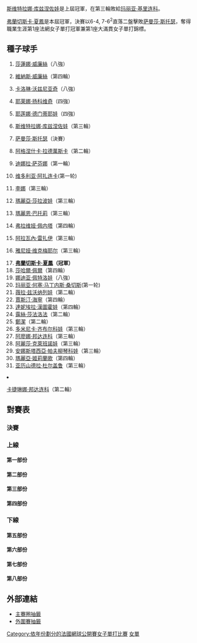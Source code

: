{{noteTA|G1=Tennis
|1=zh-hans:轮;zh-hant:圈
|2=zh-hans:半区;zh-hant:半部;
|3=zh-hans:半决赛;zh-hk:準決賽;zh-tw:四強;
|4=zh-hans:半準决赛;zh-hk:半準決賽;zh-tw:八強;
}}

{{GrandSlamEvents|2010|法國網球公開賽|
| defchamp = {{flagicon|RUS}} [[斯维特拉娜·库兹涅佐娃|斯维特拉娜·库兹涅佐娃]]
| champ = {{flagicon|ITA}} [[弗蘭切斯卡·夏鳳|弗蘭切斯卡·夏鳳]]
| runner = {{flagicon|AUS}} [[萨曼莎·斯托瑟|萨曼莎·斯托瑟]]
| score = 6-4, 7-6<sup>2</sup>
}}

{{main|2010年法國網球公開賽}}
[[斯维特拉娜·库兹涅佐娃|斯维特拉娜·库兹涅佐娃]]是上屆冠軍，在第三輪敗給[[玛丽亚·基里连科|玛丽亚·基里连科]]。

[[弗蘭切斯卡·夏鳳|弗蘭切斯卡·夏鳳]]是本屆冠軍，決賽以6-4, 7-6<sup>2</sup>直落二盤擊敗[[萨曼莎·斯托瑟|萨曼莎·斯托瑟]]，奪得職業生涯第1座法網女子單打冠軍兼第1座大滿貫女子單打錦標。

==種子球手==
{{col-begin}}
{{col-2}}
#{{flagicon|USA}} [[莎蓮娜·威廉絲|莎蓮娜·威廉絲]]（八強）
#{{flagicon|USA}} [[維納斯·威廉絲|維納斯·威廉絲]]（第四輪）
#{{flagicon|DEN}} [[卡洛琳·沃兹尼亚奇|卡洛琳·沃兹尼亚奇]]（八強）
#{{flagicon|SRB}} [[耶莱娜·扬科维奇|耶莱娜·扬科维奇]]（四強）
#{{flagicon|RUS}} [[耶莲娜·德门蒂耶娃|耶莲娜·德门蒂耶娃]]（四強）
#{{flagicon|RUS}} [[斯维特拉娜·库兹涅佐娃|斯维特拉娜·库兹涅佐娃]]（第三輪）
#{{flagicon|AUS}} [[萨曼莎·斯托瑟|萨曼莎·斯托瑟]]（決賽）
#{{flagicon|POL}} [[阿格涅什卡·拉德萬斯卡|阿格涅什卡·拉德萬斯卡]]（第二輪）
#{{flagicon|RUS}} [[迪娜拉·萨芬娜|迪娜拉·萨芬娜]]（第一輪）
#{{flagicon|BLR}} [[维多利亚·阿扎连卡|维多利亚·阿扎连卡]](第一轮)
#{{flagicon|CHN}} [[李娜_(網球)|李娜]]（第三輪）
#{{flagicon|RUS}} [[瑪麗亞·莎拉波娃|瑪麗亞·莎拉波娃]]（第三輪）
#{{flagicon|FRA}} [[瑪麗恩·巴托莉|瑪麗恩·巴托莉]]（第三輪）
#{{flagicon|ITA}} [[弗拉维娅·佩内塔|弗拉维娅·佩内塔]]（第四輪）
#{{flagicon|FRA}} [[阿拉瓦內·雷扎伊|阿拉瓦內·雷扎伊]]（第三輪）
#{{flagicon|BEL}} [[雅尼娅·维克梅耶尔|雅尼娅·维克梅耶尔]]（第三輪）
{{col-2}}
<ol start="17">
<li> {{flagicon|ITA}} '''[[弗蘭切斯卡·夏鳳|弗蘭切斯卡·夏鳳]]（冠軍）'''
<li> {{flagicon|ISR}} [[莎哈爾·佩爾|莎哈爾·佩爾]]（第四輪）
<li> {{flagicon|RUS}} [[娜迪亚·佩特洛娃|娜迪亚·佩特洛娃]]（八強）
<li> {{flagicon|ESP}} [[玛丽亚·何塞·马丁内斯·桑切斯|玛丽亚·何塞·马丁内斯·桑切斯]](第一轮)
<li> {{flagicon|RUS}} [[薇拉·兹沃纳列娃|薇拉·兹沃纳列娃]]（第二輪）
<li> {{flagicon|BEL}} [[賈斯汀·海寧|賈斯汀·海寧]]（第四輪）
<li> {{flagicon|SVK}} [[達妮埃拉·漢圖霍娃|達妮埃拉·漢圖霍娃]]（第四輪）
<li> {{flagicon|CZE}} [[露絲·莎法洛法|露絲·莎法洛法]]（第二輪）
<li> {{flagicon|CHN}} [[鄭潔|鄭潔]]（第二輪）
<li> {{flagicon|SVK}} [[多米尼卡·齐布尔科娃|多米尼卡·齐布尔科娃]]（第三輪）
<li> {{flagicon|UKR}} [[阿廖娜·邦达连科|阿廖娜·邦达连科]]（第三輪）
<li> {{flagicon|RUS}} [[阿麗莎·克萊班諾娃|阿麗莎·克萊班諾娃]]（第三輪）
<li> {{flagicon|RUS}} [[安娜斯塔西亞·帕夫柳琴科娃|安娜斯塔西亞·帕夫柳琴科娃]]（第三輪）
<li> {{flagicon|RUS}} [[玛丽亚·基里连科|瑪麗亞·姬莉蘭歌]]（第四輪）
<li> {{flagicon|ROM}} [[亚历山德拉·杜尔盖鲁|亚历山德拉·杜尔盖鲁]]（第三輪）
<li> {{flagicon|UKR}} [[卡捷琳娜·邦达连科|卡捷琳娜·邦达连科]]（第二輪）
{{col-end}}

==對賽表==
{{Draw key}}
===決賽===
{{8TeamBracket-Tennis3
| RD1=八強
| RD2=四強
| RD3=決賽

|team-width=175

| RD1-seed1=1
| RD1-team1={{flagicon|USA}} [[莎蓮娜·威廉絲|S威廉絲]]
| RD1-score1-1=2
| RD1-score1-2='''7
| RD1-score1-3=6
| RD1-seed2=7
| RD1-team2='''{{flagicon|AUS}} [[萨曼莎·斯托瑟|斯托瑟]]
| RD1-score2-1='''6
| RD1-score2-2=6<sup>2</sup>
| RD1-score2-3='''8

| RD1-seed3=4
| RD1-team3='''{{flagicon|SRB}} [[耶莱娜·扬科维奇|扬科维奇]]
| RD1-score3-1='''7
| RD1-score3-2='''6
| RD1-score3-3= 
| RD1-seed4= 
| RD1-team4={{flagicon|KAZ}} [[Yaroslava_Shvedova|Y Shvedova]]
| RD1-score4-1=5
| RD1-score4-2=4
| RD1-score4-3= 

| RD1-seed5=17
| RD1-team5='''{{flagicon|ITA}} [[弗蘭切斯卡·夏鳳|夏鳳]]
| RD1-score5-1='''6
| RD1-score5-2='''6
| RD1-score5-3= 
| RD1-seed6=3
| RD1-team6={{flagicon|DEN}} [[卡洛琳·沃兹尼亚奇|沃兹尼亚奇]]
| RD1-score6-1=2
| RD1-score6-2=3
| RD1-score6-3= 

| RD1-seed7=5
| RD1-team7='''{{flagicon|RUS}} [[耶莲娜·德门蒂耶娃|德门蒂耶娃]] 
| RD1-score7-1=2
| RD1-score7-2='''6
| RD1-score7-3='''6
| RD1-seed8=19
| RD1-team8={{flagicon|RUS}} [[娜迪亚·佩特洛娃|佩特洛娃]]
| RD1-score8-1='''6
| RD1-score8-2=2
| RD1-score8-3=0

| RD2-seed1=7
| RD2-team1='''{{flagicon|AUS}} [[萨曼莎·斯托瑟|斯托瑟]]
| RD2-score1-1='''6
| RD2-score1-2='''6
| RD2-score1-3= 
| RD2-seed2=4
| RD2-team2={{flagicon|SRB}} [[耶莱娜·扬科维奇|扬科维奇]]
| RD2-score2-1=1
| RD2-score2-2=2
| RD2-score2-3= 

| RD2-seed3=17
| RD2-team3='''{{flagicon|ITA}} [[弗蘭切斯卡·夏鳳|夏鳳]]
| RD2-score3-1='''7<sup>7</sup>
| RD2-score3-2= 
| RD2-score3-3= 
| RD2-seed4=5
| RD2-team4={{flagicon|RUS}} [[耶莲娜·德门蒂耶娃|德门蒂耶娃]] 
| RD2-score4-1=6<sup>3</sup>
| RD2-score4-2=r
| RD2-score4-3= 

| RD3-seed1=7
| RD3-team1={{flagicon|AUS}} [[萨曼莎·斯托瑟|斯托瑟]]
| RD3-score1-1=4
| RD3-score1-2=6<sup>2</sup>
| RD3-score1-3= 
| RD3-seed2=17
| RD3-team2='''{{flagicon|ITA}} [[弗蘭切斯卡·夏鳳|夏鳳]]'''
| RD3-score2-1='''6
| RD3-score2-2='''7
| RD3-score2-3= 
}}

===上線===
====第一部份====
{{16TeamBracket-Compact-Tennis3
| RD1=第一輪
| RD2=第二輪
| RD3=第三輪
| RD4=第四輪
| RD1-seed01=1
| RD1-team01='''{{flagicon|USA}} [[莎蓮娜·威廉絲|S威廉絲]]
| RD1-score01-1='''7
| RD1-score01-2='''6
| RD1-score01-3= 
| RD1-seed02= 
| RD1-team02={{flagicon|SUI}} [[Stefanie_Vögele|S Vögele]]
| RD1-score02-1=6<sup>2</sup>
| RD1-score02-2=2
| RD1-score02-3= 
| RD1-seed03= 
| RD1-team03={{flagicon|HUN}} [[兹尼克·瑪琳達|兹尼克]]
| RD1-score03-1=2
| RD1-score03-2=3
| RD1-score03-3= 
| RD1-seed04= 
| RD1-team04='''{{flagicon|GER}} [[Julia_Görges|J Görges]]
| RD1-score04-1='''6
| RD1-score04-2='''6
| RD1-score04-3= 
| RD1-seed05= 
| RD1-team05={{flagicon|GBR}} [[凱蒂·奧拜恩|奧拜恩]]
| RD1-score05-1=0
| RD1-score05-2='''6
| RD1-score05-3=2
| RD1-seed06= 
| RD1-team06='''{{flagicon|USA}} [[Jill_Craybas|J Craybas]]
| RD1-score06-1='''6
| RD1-score06-2=4
| RD1-score06-3='''6
| RD1-seed07= 
| RD1-team07={{flagicon|FRA}} [[阿丽泽·科奈|科奈]]
| RD1-score07-1=4
| RD1-score07-2=2
| RD1-score07-3= 
| RD1-seed08=29
| RD1-team08={{flagicon|RUS}} [[安娜斯塔西亞·帕夫柳琴科娃|帕夫柳琴科娃]]
| RD1-score08-1='''6
| RD1-score08-2='''6
| RD1-score08-3= 
| RD1-seed09=18
| RD1-team09={{flagicon|ISR}} [[莎哈爾·佩爾|佩爾]]
| RD1-score09-1='''6
| RD1-score09-2='''6
| RD1-score09-3= 
| RD1-seed10=Q
| RD1-team10={{flagicon|ESP}} [[Nuria_Llagostera_Vives|N Llagostera Vives]]
| RD1-score10-1=1
| RD1-score10-2=4
| RD1-score10-3= 
| RD1-seed11= 
| RD1-team11={{flagicon|USA}} [[金久慈|金]]
| RD1-score11-1=2
| RD1-score11-2=2
| RD1-score11-3= 
| RD1-seed12=LL
| RD1-team12='''{{flagicon|USA}} [[比丹妮·瑪迪克-辛特斯|瑪迪克-辛特斯]]
| RD1-score12-1='''6
| RD1-score12-2='''6
| RD1-score12-3= 
| RD1-seed13= 
| RD1-team13={{flagicon|USA}} [[謝尼·佩里|佩里]]
| RD1-score13-1=6<sup>4</sup>
| RD1-score13-2=0
| RD1-score13-3= 
| RD1-seed14=WC
| RD1-team14='''{{flagicon|FRA}} [[Olivia_Sanchez|O Sanchez]]
| RD1-score14-1='''7
| RD1-score14-2='''6
| RD1-score14-3= 
| RD1-seed15= 
| RD1-team15={{flagicon|ITA}} [[Maria_Elena_Camerin|ME Camerin]]
| RD1-score15-1=2
| RD1-score15-2=3;
| RD1-score15-3= 
| RD1-seed16=13
| RD1-team16='''{{flagicon|FRA}} [[瑪麗恩·巴托莉|巴托莉]]
| RD1-score16-1='''6
| RD1-score16-2='''6
| RD1-score16-3= 
| RD2-seed01=1
| RD2-team01='''{{flagicon|USA}} [[莎蓮娜·威廉絲|S威廉絲]]
| RD2-score01-1='''6
| RD2-score01-2='''6
| RD2-score01-3= 
| RD2-seed02= 
| RD2-team02={{flagicon|GER}} [[Julia_Görges|J Görges]]
| RD2-score02-1=1
| RD2-score02-2=1
| RD2-score02-3= 
| RD2-seed03= 
| RD2-team03={{flagicon|USA}} [[Jill_Craybas|J Craybas]]
| RD2-score03-1=4
| RD2-score03-2=1
| RD2-score03-3= 
| RD2-seed04=29
| RD2-team04={{flagicon|RUS}} [[安娜斯塔西亞·帕夫柳琴科娃|帕夫柳琴科娃]]
| RD2-score04-1='''6
| RD2-score04-2='''6
| RD2-score04-3= 
| RD2-seed05=18
| RD2-team05='''{{flagicon|ISR}} [[莎哈爾·佩爾|佩爾]]
| RD2-score05-1=3
| RD2-score05-2='''6
| RD2-score05-3='''6
| RD2-seed06=LL
| RD2-team06={{flagicon|USA}} [[比丹妮·瑪迪克-辛特斯|瑪迪克-辛特斯]]
| RD2-score06-1='''6
| RD2-score06-2=0
| RD2-score06-3=1
| RD2-seed07=WC
| RD2-team07={{flagicon|FRA}} [[Olivia_Sanchez|O Sanchez]]
| RD2-score07-1=5
| RD2-score07-2=2
| RD2-score07-3= 
| RD2-seed08=13
| RD2-team08='''{{flagicon|FRA}} [[瑪麗恩·巴托莉|巴托莉]]
| RD2-score08-1='''7
| RD2-score08-2='''6
| RD2-score08-3= 
| RD3-seed01=1
| RD3-team01={{flagicon|USA}} [[莎蓮娜·威廉絲|S威廉絲]]
| RD3-score01-1='''6
| RD3-score01-2=1
| RD3-score01-3='''6
| RD3-seed02=29
| RD3-team02={{flagicon|RUS}} [[安娜斯塔西亞·帕夫柳琴科娃|帕夫柳琴科娃]]
| RD3-score02-1=1
| RD3-score02-2='''6
| RD3-score02-3=2
| RD3-seed03=18
| RD3-team03='''{{flagicon|ISR}} [[莎哈爾·佩爾|佩爾]]
| RD3-score03-1='''7
| RD3-score03-2='''6
| RD3-score03-3= 
| RD3-seed04=13
| RD3-team04={{flagicon|FRA}} [[瑪麗恩·巴托莉|巴托莉]]
| RD3-score04-1=6<sup>7</sup>
| RD3-score04-2=2
| RD3-score04-3= 
| RD4-seed01=1
| RD4-team01='''{{flagicon|USA}} [[莎蓮娜·威廉絲|S威廉絲]]
| RD4-score01-1='''6
| RD4-score01-2='''6
| RD4-score01-3= 
| RD4-seed02=18
| RD4-team02={{flagicon|ISR}} [[莎哈爾·佩爾|佩爾]]
| RD4-score02-1=2
| RD4-score02-2=2
| RD4-score02-3= 
}}

====第二部份====
{{16TeamBracket-Compact-Tennis3
| RD1=第一輪
| RD2=第二輪
| RD3=第三輪
| RD4=第四輪
| RD1-seed01=12
| RD1-team01='''{{flagicon|RUS}} [[瑪麗亞·莎拉波娃|莎拉波娃]]
| RD1-score01-1='''6
| RD1-score01-2='''6
| RD1-score01-3= 
| RD1-seed02=Q
| RD1-team02={{flagicon|RUS}} [[Ksenia_Pervak|K Pervak]]
| RD1-score02-1=3
| RD1-score02-2=2
| RD1-score02-3= 
| RD1-seed03= 
| RD1-team03={{flagicon|JPN}} [[森田步美|森田]]
| RD1-score03-1=1
| RD1-score03-2=4
| RD1-score03-3= 
| RD1-seed04= 
| RD1-team04='''{{flagicon|BEL}} [[Kirsten_Flipkens|K Flipkens]]
| RD1-score04-1='''6
| RD1-score04-2='''6
| RD1-score04-3= 
| RD1-seed05= 
| RD1-team05='''{{flagicon|CZE}} [[克拉拉·扎科帕洛娃|扎科帕洛娃]]
| RD1-score05-1='''7
| RD1-score05-2=4
| RD1-score05-3='''6
| RD1-seed06= 
| RD1-team06={{flagicon|SLO}} [[卡塔琳娜·斯雷博特尼克|斯雷博特尼克]]
| RD1-score06-1=6<sup>3</sup>
| RD1-score06-2='''6
| RD1-score06-3=2
| RD1-seed07= 
| RD1-team07={{flagicon|BUL}} [[斯維塔娜·皮洛科娃|皮洛科娃]]
| RD1-score07-1=4
| RD1-score07-2=3
| RD1-score07-3= 
| RD1-seed08=22
| RD1-team08='''{{flagicon|BEL}} [[賈斯汀·海寧|海寧]]
| RD1-score08-1='''6
| RD1-score08-2='''6
| RD1-score08-3= 
| RD1-seed09=25
| RD1-team09='''{{flagicon|CHN}} [[鄭潔|鄭]]
| RD1-score09-1='''7
| RD1-score09-2='''6
| RD1-score09-3= 
| RD1-seed10= 
| RD1-team10={{flagicon|RUS}} [[Ekaterina_Bychkova|E Bychkova]]
| RD1-score10-1=5
| RD1-score10-2=4
| RD1-score10-3= 
| RD1-seed11=Q
| RD1-team11='''{{flagicon|RUS}} [[Anastasia_Pivovarova|A Pivovarova]]
| RD1-score11-1='''6
| RD1-score11-2='''6
| RD1-score11-3= 
| RD1-seed12= 
| RD1-team12={{flagicon|ROU}} [[Ioana_Raluca_Olaru|IR Olaru]]
| RD1-score12-1=4
| RD1-score12-2=3
| RD1-score12-3= 
| RD1-seed13= 
| RD1-team13={{flagicon|CZE}} [[Barbora_Záhlavová-Strýcová|B Záhlavová-Strýcová]]
| RD1-score13-1=6<sup>2</sup>
| RD1-score13-2=3
| RD1-score13-3= 
| RD1-seed14= 
| RD1-team14='''{{flagicon|PAR}} [[Rossana_de_los_Ríos|R de los Ríos]]
| RD1-score14-1='''7
| RD1-score14-2='''6
| RD1-score14-3= 
| RD1-seed15=Q
| RD1-team15={{flagicon|ROU}} [[西莫娜·哈勒普|哈勒普]]
| RD1-score15-1=5
| RD1-score15-2=1
| RD1-score15-3= 
| RD1-seed16=7
| RD1-team16='''{{flagicon|AUS}} [[萨曼莎·斯托瑟|斯托瑟]]
| RD1-score16-1='''7
| RD1-score16-2='''6
| RD1-score16-3= 
| RD2-seed01=12
| RD2-team01='''{{flagicon|RUS}} [[瑪麗亞·莎拉波娃|莎拉波娃]]
| RD2-score01-1='''6
| RD2-score01-2='''6
| RD2-score01-3= 
| RD2-seed02= 
| RD2-team02={{flagicon|BEL}} [[Kirsten_Flipkens|K Flipkens]]
| RD2-score02-1=3
| RD2-score02-2=3
| RD2-score02-3= 
| RD2-seed03= 
| RD2-team03={{flagicon|CZE}} [[克拉拉·扎科帕洛娃|扎科帕洛娃]]
| RD2-score03-1=3
| RD2-score03-2=3
| RD2-score03-3= 
| RD2-seed04=22
| RD2-team04='''{{flagicon|BEL}} [[賈斯汀·海寧|海寧]]
| RD2-score04-1='''6
| RD2-score04-2='''6
| RD2-score04-3= 
| RD2-seed05=25
| RD2-team05={{flagicon|CHN}} [[鄭潔|鄭]]
| RD2-score05-1=4
| RD2-score05-2=3
| RD2-score05-3= 
| RD2-seed06=Q
| RD2-team06='''{{flagicon|RUS}} [[Anastasia_Pivovarova|A Pivovarova]]
| RD2-score06-1='''6
| RD2-score06-2='''6
| RD2-score06-3= 
| RD2-seed07=
| RD2-team07={{flagicon|PAR}} [[Rossana_de_los_Ríos|R de los Ríos]]
| RD2-score07-1='''6
| RD2-score07-2=1
| RD2-score07-3=0
| RD2-seed08=7
| RD2-team08='''{{flagicon|AUS}} [[萨曼莎·斯托瑟|斯托瑟]]
| RD2-score08-1=4
| RD2-score08-2='''6
| RD2-score08-3='''6
| RD3-seed01=12
| RD3-team01={{flagicon|RUS}} [[瑪麗亞·莎拉波娃|莎拉波娃]]
| RD3-score01-1=2
| RD3-score01-2='''6
| RD3-score01-3=3
| RD3-seed02=22
| RD3-team02='''{{flagicon|BEL}} [[賈斯汀·海寧|海寧]]
| RD3-score02-1='''6
| RD3-score02-2=3
| RD3-score02-3='''6
| RD3-seed03=Q
| RD3-team03={{flagicon|RUS}} [[Anastasia_Pivovarova|A Pivovarova]]
| RD3-score03-1=3
| RD3-score03-2=2
| RD3-score03-3= 
| RD3-seed04=7
| RD3-team04='''{{flagicon|AUS}} [[萨曼莎·斯托瑟|斯托瑟]]
| RD3-score04-1='''6
| RD3-score04-2='''6
| RD3-score04-3= 
| RD4-seed01=22
| RD4-team01={{flagicon|BEL}} [[賈斯汀·海寧|海寧]]
| RD4-score01-1='''6
| RD4-score01-2=1
| RD4-score01-3=4
| RD4-seed02=7
| RD4-team02='''{{flagicon|AUS}} [[萨曼莎·斯托瑟|斯托瑟]]
| RD4-score02-1=2
| RD4-score02-2='''6
| RD4-score02-3='''6
}}
====第三部份====
{{16TeamBracket-Compact-Tennis3
| RD1=第一輪
| RD2=第二輪
| RD3=第三輪
| RD4=第四輪
| RD1-seed01=4
| RD1-team01='''{{flagicon|SRB}} [[耶莱娜·扬科维奇|扬科维奇]]
| RD1-score01-1='''6
| RD1-score01-2='''6
| RD1-score01-3= 
| RD1-seed02= 
| RD1-team02={{flagicon|AUS}} [[艾丽西亚·莫利克|莫利克]]
| RD1-score02-1=0
| RD1-score02-2=4
| RD1-score02-3= 
| RD1-seed03=Q
| RD1-team03='''{{flagicon|EST}} [[卡娅·卡内皮|卡内皮]]
| RD1-score03-1='''6
| RD1-score03-2='''6
| RD1-score03-3= 
| RD1-seed04= 
| RD1-team04={{flagicon|FRA}} [[保琳·巴曼迪耶|巴曼迪耶]]
| RD1-score04-1=3
| RD1-score04-2=1
| RD1-score04-3= 
| RD1-seed05= 
| RD1-team05={{flagicon|SWE}} [[索菲亞·阿維德森|阿維德森]]
| RD1-score05-1='''7
| RD1-score05-2=3
| RD1-score05-3=2
| RD1-seed06= 
| RD1-team06='''{{flagicon|SVK}} [[瑪達蓮娜·拉芭莉歌法|拉芭莉歌法]]
| RD1-score06-1=6<sup>2</sup>
| RD1-score06-2='''6
| RD1-score06-3='''6
| RD1-seed07= 
| RD1-team07={{flagicon|RUS}} [[菲娜·杜舒芬娜|杜舒芬娜]]
| RD1-score07-1='''7
| RD1-score07-2=3
| RD1-score07-3=4
| RD1-seed08=27
| RD1-team08='''{{flagicon|UKR}} [[阿廖娜·邦达连科|A邦达连科]]
| RD1-score08-1=6<sup>3</sup>
| RD1-score08-2='''6
| RD1-score08-3='''6
| RD1-seed09=23
| RD1-team09='''{{flagicon|SVK}} [[達妮埃拉·漢圖霍娃|漢圖霍娃]]
| RD1-score09-1='''6
| RD1-score09-2='''6
| RD1-score09-3= 
| RD1-seed10= 
| RD1-team10={{flagicon|THA}} [[撻瑪茵·塔娜蘇甘|塔娜蘇甘]]
| RD1-score10-1=1
| RD1-score10-2=1
| RD1-score10-3= 
| RD1-seed11= 
| RD1-team11='''{{flagicon|BLR}} [[Olga_Govortsova|O Govortsova]]
| RD1-score11-1='''7
| RD1-score11-2='''6
| RD1-score11-3= 
| RD1-seed12= 
| RD1-team12={{flagicon|ESP}} [[卡拉·蘇亞雷斯·拿華路|蘇亞雷斯·拿華路]]
| RD1-score12-1=6<sup>9</sup>
| RD1-score12-2=1
| RD1-score12-3= 
| RD1-seed13= 
| RD1-team13={{flagicon|COL}} [[Mariana_Duque_Mariño|M Duque Mariño]]
| RD1-score13-1=0
| RD1-score13-2=1
| RD1-score13-3= 
| RD1-seed14= 
| RD1-team14='''{{flagicon|AUT}} [[西比爾·巴默爾|巴默爾]]
| RD1-score14-1='''6
| RD1-score14-2='''6
| RD1-score14-3= 
| RD1-seed15= 
| RD1-team15={{flagicon|CZE}} [[Sandra_Záhlavová|S Záhlavová]]
| RD1-score15-1=1
| RD1-score15-2=1
| RD1-score15-3= 
| RD1-seed16=16
| RD1-team16='''{{flagicon|BEL}} [[雅尼娅·维克梅耶尔|维克梅耶尔]]
| RD1-score16-1='''6
| RD1-score16-2='''6
| RD1-score16-3= 
| RD2-seed01=4
| RD2-team01='''{{flagicon|SRB}} [[耶莱娜·扬科维奇|扬科维奇]]
| RD2-score01-1='''6
| RD2-score01-2=3
| RD2-score01-3='''6
| RD2-seed02=Q
| RD2-team02={{flagicon|EST}} [[卡娅·卡内皮|卡内皮]]
| RD2-score02-1=2
| RD2-score02-2='''6
| RD2-score02-3=4
| RD2-seed03= 
| RD2-team03={{flagicon|SVK}} [[瑪達蓮娜·拉芭莉歌法|拉芭莉歌法]]
| RD2-score03-1=3
| RD2-score03-2=3
| RD2-score03-3= 
| RD2-seed04=27
| RD2-team04='''{{flagicon|UKR}} [[阿廖娜·邦达连科|A邦达连科]]
| RD2-score04-1='''6
| RD2-score04-2='''6
| RD2-score04-3= 
| RD2-seed05=23
| RD2-team05='''{{flagicon|SVK}} [[達妮埃拉·漢圖霍娃|漢圖霍娃]]
| RD2-score05-1='''7
| RD2-score05-2='''6
| RD2-score05-3= 
| RD2-seed06= 
| RD2-team06={{flagicon|BLR}} [[Olga_Govortsova|O Govortsova]]
| RD2-score06-1=5
| RD2-score06-2=3
| RD2-score06-3= 
| RD2-seed07= 
| RD2-team07={{flagicon|AUT}} [[西比爾·巴默爾|巴默爾]]
| RD2-score07-1=6<sup>4</sup>
| RD2-score07-2='''6
| RD2-score07-3=5
| RD2-seed08=16
| RD2-team08='''{{flagicon|BEL}} [[雅尼娅·维克梅耶尔|维克梅耶尔]]
| RD2-score08-1='''7
| RD2-score08-2=1
| RD2-score08-3='''7
| RD3-seed01=4
| RD3-team01='''{{flagicon|SRB}} [[耶莱娜·扬科维奇|扬科维奇]]
| RD3-score01-1='''6
| RD3-score01-2='''7
| RD3-score01-3= 
| RD3-seed02=27
| RD3-team02={{flagicon|UKR}} [[阿廖娜·邦达连科|A邦达连科]]
| RD3-score02-1=4
| RD3-score02-2=6<sup>0</sup>
| RD3-score02-3= 
| RD3-seed03=23
| RD3-team03='''{{flagicon|SVK}} [[達妮埃拉·漢圖霍娃|漢圖霍娃]]
| RD3-score03-1='''7
| RD3-score03-2='''6
| RD3-score03-3= 
| RD3-seed04=16
| RD3-team04={{flagicon|BEL}} [[雅尼娅·维克梅耶尔|维克梅耶尔]]
| RD3-score04-1=5
| RD3-score04-2=3
| RD3-score04-3= 
| RD4-seed01=4
| RD4-team01='''{{flagicon|SRB}} [[耶莱娜·扬科维奇|扬科维奇]]
| RD4-score01-1='''6
| RD4-score01-2='''6
| RD4-score01-3= 
| RD4-seed02=23
| RD4-team02={{flagicon|SVK}} [[達妮埃拉·漢圖霍娃|漢圖霍娃]]
| RD4-score02-1=4
| RD4-score02-2=2
| RD4-score02-3= 
}}

====第四部份====
{{16TeamBracket-Compact-Tennis3
| RD1=第一輪
| RD2=第二輪
| RD3=第三輪
| RD4=第四輪
| RD1-seed01=9
| RD1-team01={{flagicon|RUS}} [[迪娜拉·萨芬娜|萨芬娜]]
| RD1-score01-1='''6
| RD1-score01-2=4
| RD1-score01-3=5
| RD1-seed02= 
| RD1-team02='''{{flagicon|JPN}} [[伊達公子|伊達]]
| RD1-score02-1=3
| RD1-score02-2='''6
| RD1-score02-3='''7
| RD1-seed03=WC
| RD1-team03='''{{flagicon|AUS}} [[Jarmila_Groth|J Groth]]
| RD1-score03-1='''6
| RD1-score03-2='''6
| RD1-score03-3= 
| RD1-seed04= 
| RD1-team04={{flagicon|TPE}} [[詹詠然|詹]]
| RD1-score04-1=2
| RD1-score04-2=3
| RD1-score04-3= 
| RD1-seed05= 
| RD1-team05='''{{flagicon|AUS}} [[安娜塔西亞·羅迪諾娃|羅迪諾娃]]
| RD1-score05-1='''6
| RD1-score05-2='''6
| RD1-score05-3= 
| RD1-seed06= 
| RD1-team06={{flagicon|RUS}} [[葉卡捷琳娜·馬卡洛娃|馬卡洛娃]]
| RD1-score06-1=3
| RD1-score06-2=2
| RD1-score06-3= 
| RD1-seed07= 
| RD1-team07={{flagicon|ITA}} [[Alberta_Brianti|A Brianti]]
| RD1-score07-1=3
| RD1-score07-2=1
| RD1-score07-3= 
| RD1-seed08=21
| RD1-team08='''{{flagicon|RUS}} [[薇拉·兹沃纳列娃|兹沃纳列娃]]
| RD1-score08-1='''6
| RD1-score08-2='''6
| RD1-score08-3= 
| RD1-seed09=28
| RD1-team09='''{{flagicon|RUS}} [[阿麗莎·克萊班諾娃|克萊班諾娃]]
| RD1-score09-1='''6
| RD1-score09-2='''6
| RD1-score09-3= 
| RD1-seed10= 
| RD1-team10={{flagicon|UKR}} [[Mariya_Koryttseva|M Koryttseva]]
| RD1-score10-1=2
| RD1-score10-2=1
| RD1-score10-3= 
| RD1-seed11= 
| RD1-team11={{flagicon|TPE}} [[張凱貞|張凱貞]]
| RD1-score11-1=3
| RD1-score11-2=3
| RD1-score11-3= 
| RD1-seed12= 
| RD1-team12='''{{flagicon|SRB}} [[安娜·伊萬諾維奇|伊萬諾維奇]]
| RD1-score12-1='''6
| RD1-score12-2='''6
| RD1-score12-3= 
| RD1-seed13= 
| RD1-team13={{flagicon|ITA}} [[Sara_Errani|S Errani]]
| RD1-score13-1=1
| RD1-score13-2=5
| RD1-score13-3= 
| RD1-seed14= 
| RD1-team14='''{{flagicon|KAZ}} [[Yaroslava_Shvedova|Y Shvedova]]
| RD1-score14-1='''6
| RD1-score14-2='''7
| RD1-score14-3= 
| RD1-seed15= 
| RD1-team15={{flagicon|GBR}} [[Elena_Baltacha|E Baltacha]]
| RD1-score15-1=0
| RD1-score15-2=5
| RD1-score15-3= 
| RD1-seed16=8
| RD1-team16='''{{flagicon|POL}} [[阿格涅什卡·拉德萬斯卡|拉德萬斯卡]]
| RD1-score16-1='''6
| RD1-score16-2='''7
| RD1-score16-3= 
| RD2-seed01= 
| RD2-team01={{flagicon|JPN}} [[伊達公子|伊達]]
| RD2-score01-1=0
| RD2-score01-2=3
| RD2-score01-3= 
| RD2-seed02=WC
| RD2-team02='''{{flagicon|AUS}} [[Jarmila_Groth|J Groth]]
| RD2-score02-1='''6
| RD2-score02-2='''6
| RD2-score02-3= 
| RD2-seed03= 
| RD2-team03='''{{flagicon|AUS}} [[安娜塔西亞·羅迪諾娃|羅迪諾娃]]
| RD2-score03-1='''6
| RD2-score03-2='''6
| RD2-score03-3= 
| RD2-seed04=21
| RD2-team04={{flagicon|RUS}} [[薇拉·兹沃纳列娃|兹沃纳列娃]]
| RD2-score04-1=4
| RD2-score04-2=4
| RD2-score04-3= 
| RD2-seed05=28
| RD2-team05='''{{flagicon|RUS}} [[阿麗莎·克萊班諾娃|克萊班諾娃]]
| RD2-score05-1='''6
| RD2-score05-2='''6
| RD2-score05-3= 
| RD2-seed06= 
| RD2-team06={{flagicon|SRB}} [[安娜·伊萬諾維奇|伊萬諾維奇]]
| RD2-score06-1=3
| RD2-score06-2=0
| RD2-score06-3= 
| RD2-seed07= 
| RD2-team07='''{{flagicon|KAZ}} [[Yaroslava_Shvedova|Y Shvedova]]
| RD2-score07-1='''7
| RD2-score07-2='''6
| RD2-score07-3= 
| RD2-seed08=8
| RD2-team08={{flagicon|POL}} [[阿格涅什卡·拉德萬斯卡|拉德萬斯卡]]
| RD2-score08-1=5
| RD2-score08-2=3
| RD2-score08-3= 
| RD3-seed01=WC
| RD3-team01='''{{flagicon|AUS}} [[Jarmila_Groth|J Groth]]
| RD3-score01-1='''6
| RD3-score01-2=5
| RD3-score01-3='''6
| RD3-seed02= 
| RD3-team02={{flagicon|AUS}} [[安娜塔西亞·羅迪諾娃|羅迪諾娃]]
| RD3-score02-1=3
| RD3-score02-2='''7
| RD3-score02-3=2
| RD3-seed03=28
| RD3-team03={{flagicon|RUS}} [[阿麗莎·克萊班諾娃|克萊班諾娃]]
| RD3-score03-1=2
| RD3-score03-2='''6
| RD3-score03-3=0
| RD3-seed04= 
| RD3-team04='''{{flagicon|KAZ}} [[Yaroslava_Shvedova|Y Shvedova]]
| RD3-score04-1='''6
| RD3-score04-2=4
| RD3-score04-3='''6
| RD4-seed01=WC
| RD4-team01={{flagicon|AUS}} [[Jarmila_Groth|J Groth]]
| RD4-score01-1=4
| RD4-score01-2=3
| RD4-score01-3= 
| RD4-seed02= 
| RD4-team02='''{{flagicon|KAZ}} [[Yaroslava_Shvedova|Y Shvedova]]
| RD4-score02-1='''6
| RD4-score02-2='''6
| RD4-score02-3= 
}}

===下線===

====第五部份====
{{16TeamBracket-Compact-Tennis3
| RD1=第一輪
| RD2=第二輪
| RD3=第三輪
| RD4=第四輪
| RD1-seed01=6
| RD1-team01={{flagicon|RUS}}'''[[斯维特拉娜·库兹涅佐娃|库兹涅佐娃]]
| RD1-score01-1='''6
| RD1-score01-2='''6
| RD1-score01-3= 
| RD1-seed02= 
| RD1-team02={{flagicon|ROU}} [[Sorana_Cîrstea|S Cîrstea]]
| RD1-score02-1=3
| RD1-score02-2=1
| RD1-score02-3= 
| RD1-seed03= 
| RD1-team03={{flagicon|RUS}} [[艾蓮娜·費絲蓮娜|費絲蓮娜]]
| RD1-score03-1='''6
| RD1-score03-2=1
| RD1-score03-3=4
| RD1-seed04= 
| RD1-team04={{flagicon|GER}}'''[[Andrea_Petkovic|A Petkovic]]
| RD1-score04-1=4
| RD1-score04-2='''6
| RD1-score04-3='''6
| RD1-seed05= 
| RD1-team05='''{{flagicon|AUT}} [[Yvonne_Meusburger|Y Meusburger]]
| RD1-score05-1='''7
| RD1-score05-2='''6
| RD1-score05-3= 
| RD1-seed06=WC
| RD1-team06={{flagicon|FRA}} [[Claire_Feuerstein|C Feuerstein]]
| RD1-score06-1=6<sup>4</sup>
| RD1-score06-2=3
| RD1-score06-3= 
| RD1-seed07= 
| RD1-team07={{flagicon|CRO}} [[卡羅莉娜·施普雷姆|施普雷姆]]
| RD1-score07-1=6<sup>5</sup>
| RD1-score07-2=4
| RD1-score07-3= 
| RD1-seed08=30
| RD1-team08='''{{flagicon|RUS}} [[玛丽亚·基里连科|姬莉蘭歌]]
| RD1-score08-1='''7
| RD1-score08-2='''6
| RD1-score08-3= 
| RD1-seed09=17
| RD1-team09='''{{flagicon|ITA}} [[弗蘭切斯卡·夏鳳|夏鳳]]
| RD1-score09-1=5
| RD1-score09-2='''6
| RD1-score09-3='''6
| RD1-seed10= 
| RD1-team10={{flagicon|RUS}} [[Regina_Kulikova|R Kulikova]]
| RD1-score10-1='''7
| RD1-score10-2=3
| RD1-score10-3=4
| RD1-seed11= 
| RD1-team11={{flagicon|CZE}} [[佩特拉·克維托娃|克維托娃]]
| RD1-score11-1='''6
| RD1-score11-2=2
| RD1-score11-3=2
| RD1-seed12=Q
| RD1-team12='''{{flagicon|AUS}} [[Sophie_Ferguson|S Ferguson]]
| RD1-score12-1=1
| RD1-score12-2='''6
| RD1-score12-3='''6
| RD1-seed13= 
| RD1-team13={{flagicon|CAN}} [[斯蒂芬·杜波伊斯|杜波伊斯]]
| RD1-score13-1='''7
| RD1-score13-2=1
| RD1-score13-3=3
| RD1-seed14=WC
| RD1-team14='''{{flagicon|FRA}} [[Stéphanie_Cohen-Aloro|S Cohen-Aloro]]
| RD1-score14-1=6<sup>3</sup>
| RD1-score14-2='''6
| RD1-score14-3='''6
| RD1-seed15=WC
| RD1-team15={{flagicon|FRA}} [[Kristina_Mladenovic|K Mladenovic]]
| RD1-score15-1=5
| RD1-score15-2=3
| RD1-score15-3= 
| RD1-seed16=11
| RD1-team16='''{{flagicon|CHN}} [[李娜_(網球)|李娜]]
| RD1-score16-1='''7
| RD1-score16-2='''6
| RD1-score16-3= 
| RD2-seed01=6
| RD2-team01='''{{flagicon|RUS}}[[斯维特拉娜·库兹涅佐娃|库兹涅佐娃]]
| RD2-score01-1=4
| RD2-score01-2='''7
| RD2-score01-3='''6
| RD2-seed02= 
| RD2-team02={{flagicon|GER}}[[Andrea_Petkovic|A Petkovic]]
| RD2-score02-1='''6
| RD2-score02-2=5
| RD2-score02-3=4
| RD2-seed03= 
| RD2-team03={{flagicon|AUT}} [[Yvonne_Meusburger|Y Meusburger]]
| RD2-score03-1=3
| RD2-score03-2=3
| RD2-score03-3= 
| RD2-seed04=30
| RD2-team04='''{{flagicon|RUS}} [[玛丽亚·基里连科|姬莉蘭歌]]
| RD2-score04-1='''6
| RD2-score04-2='''6
| RD2-score04-3= 
| RD2-seed05=17
| RD2-team05='''{{flagicon|ITA}} [[弗蘭切斯卡·夏鳳|夏鳳]]
| RD2-score05-1='''6
| RD2-score05-2='''6
| RD2-score05-3= 
| RD2-seed06=Q
| RD2-team06={{flagicon|AUS}} [[Sophie_Ferguson|S Ferguson]]
| RD2-score06-1=2
| RD2-score06-2=2
| RD2-score06-3= 
| RD2-seed07=WC
| RD2-team07={{flagicon|FRA}} [[Stéphanie_Cohen-Aloro|S Cohen-Aloro]]
| RD2-score07-1=2
| RD2-score07-2=2
| RD2-score07-3= 
| RD2-seed08=11
| RD2-team08='''{{flagicon|CHN}} [[李娜_(網球)|李娜]]
| RD2-score08-1='''6
| RD2-score08-2='''6
| RD2-score08-3= 
| RD3-seed01=6
| RD3-team01={{flagicon|RUS}}[[斯维特拉娜·库兹涅佐娃|库兹涅佐娃]]
| RD3-score01-1=3
| RD3-score01-2='''6
| RD3-score01-3=4
| RD3-seed02=30
| RD3-team02='''{{flagicon|RUS}} [[玛丽亚·基里连科|姬莉蘭歌]]
| RD3-score02-1='''6
| RD3-score02-2=2
| RD3-score02-3='''6
| RD3-seed03=17
| RD3-team03='''{{flagicon|ITA}} [[弗蘭切斯卡·夏鳳|夏鳳]]
| RD3-score03-1='''6
| RD3-score03-2='''6
| RD3-score03-3= 
| RD3-seed04=11
| RD3-team04={{flagicon|CHN}} [[李娜_(網球)|李娜]]
| RD3-score04-1=4
| RD3-score04-2=2
| RD3-score04-3= 
| RD4-seed01=30
| RD4-team01={{flagicon|RUS}} [[玛丽亚·基里连科|姬莉蘭歌]]
| RD4-score01-1=4
| RD4-score01-2=4
| RD4-score01-3= 
| RD4-seed02=17
| RD4-team02='''{{flagicon|ITA}} [[弗蘭切斯卡·夏鳳|夏鳳]]
| RD4-score02-1='''6
| RD4-score02-2='''6
| RD4-score02-3= 
}}

====第六部份====
{{16TeamBracket-Compact-Tennis3
| RD1=第一輪
| RD2=第二輪
| RD3=第三輪
| RD4=第四輪
| RD1-seed01=14
| RD1-team01='''{{flagicon|ITA}} [[弗拉维娅·佩内塔|佩内塔]]
| RD1-score01-1='''6
| RD1-score01-2='''6
| RD1-score01-3= 
| RD1-seed02= 
| RD1-team02={{flagicon|GBR}} [[Anne_Keothavong|A Keothavong]]
| RD1-score02-1=2
| RD1-score02-2=2
| RD1-score02-3= 
| RD1-seed03= 
| RD1-team03='''{{flagicon|ITA}} [[罗伯塔·芬奇|芬奇]]
| RD1-score03-1='''7
| RD1-score03-2='''6
| RD1-score03-3= 
| RD1-seed04= 
| RD1-team04={{flagicon|FRA}} [[維吉妮·拉扎諾|拉扎諾]]
| RD1-score04-1=5
| RD1-score04-2=2
| RD1-score04-3= 
| RD1-seed05=Q
| RD1-team05={{flagicon|JPN}} [[土居美咲|土居]]
| RD1-score05-1=3
| RD1-score05-2=0
| RD1-score05-3= 
| RD1-seed06= 
| RD1-team06='''{{flagicon|SLO}} [[Polona_Hercog|P Hercog]]
| RD1-score06-1='''6
| RD1-score06-2='''6
| RD1-score06-3= 
| RD1-seed07= 
| RD1-team07={{flagicon|AUS}} [[耶莱娜·多基奇|多基奇]]
| RD1-score07-1=2
| RD1-score07-2=2
| RD1-score07-3= 
| RD1-seed08=24
| RD1-team08='''{{flagicon|CZE}} [[露絲·莎法洛法|莎法洛法]]
| RD1-score08-1='''6
| RD1-score08-2='''6
| RD1-score08-3= 
| RD1-seed09=31
| RD1-team09={{flagicon|ROU}} [[亚历山德拉·杜尔盖鲁|杜尔盖鲁]]
| RD1-score09-1='''7
| RD1-score09-2=4
| RD1-score09-3='''6
| RD1-seed10= 
| RD1-team10='''{{flagicon|CZE}} [[Lucie_Hradecká|L Hradecká]]
| RD1-score10-1=6<sup>1</sup>
| RD1-score10-2='''6
| RD1-score10-3=3
| RD1-seed11= 
| RD1-team11='''{{flagicon|SUI}} [[迪美雅·芭辛絲姬|芭辛絲姬]]
| RD1-score11-1='''6
| RD1-score11-2='''6
| RD1-score11-3= 
| RD1-seed12= 
| RD1-team12={{flagicon|GER}} [[Tatjana_Malek|T Malek]]
| RD1-score12-1=2
| RD1-score12-2=3
| RD1-score12-3= 
| RD1-seed13= 
| RD1-team13={{flagicon|GER}} [[Kristina_Barrois|K Barrois]]
| RD1-score13-1='''6
| RD1-score13-2=6<sup>7</sup>
| RD1-score13-3=3
| RD1-seed14= 
| RD1-team14='''{{flagicon|ITA}} [[塔蒂亞娜·加爾賓|加爾賓]]
| RD1-score14-1=1
| RD1-score14-2='''7
| RD1-score14-3='''6
| RD1-seed15= 
| RD1-team15={{flagicon|RUS}} [[Alla_Kudryavtseva|A Kudryavtseva]]
| RD1-score15-1=0
| RD1-score15-2=3
| RD1-score15-3= 
| RD1-seed16=3
| RD1-team16='''{{flagicon|DEN}} [[卡洛琳·沃兹尼亚奇|沃兹尼亚奇]]
| RD1-score16-1='''6
| RD1-score16-2='''6
| RD1-score16-3= 
| RD2-seed01=14
| RD2-team01='''{{flagicon|ITA}} [[弗拉维娅·佩内塔|佩内塔]]
| RD2-score01-1='''6
| RD2-score01-2='''6;
| RD2-score01-3= 
| RD2-seed02= 
| RD2-team02={{flagicon|ITA}} [[罗伯塔·芬奇|芬奇]]
| RD2-score02-1=1
| RD2-score02-2=1
| RD2-score02-3= 
| RD2-seed03= 
| RD2-team03='''{{flagicon|SLO}} [[Polona_Hercog|P Hercog]]
| RD2-score03-1='''6
| RD2-score03-2='''6
| RD2-score03-3= 
| RD2-seed04=24
| RD2-team04={{flagicon|CZE}} [[露絲·莎法洛法|莎法洛法]]
| RD2-score04-1=1
| RD2-score04-2=2
| RD2-score04-3= 
| RD2-seed05=31
| RD2-team05='''{{flagicon|ROU}} [[亚历山德拉·杜尔盖鲁|杜尔盖鲁]]
| RD2-score05-1='''6
| RD2-score05-2='''6
| RD2-score05-3= 
| RD2-seed06= 
| RD2-team06={{flagicon|SUI}} [[迪美雅·芭辛絲姬|芭辛絲姬]]
| RD2-score06-1=4
| RD2-score06-2=2
| RD2-score06-3= 
| RD2-seed07= 
| RD2-team07={{flagicon|ITA}} [[塔蒂亞娜·加爾賓|加爾賓]]
| RD2-score07-1=3
| RD2-score07-2=1
| RD2-score07-3= 
| RD2-seed08=3
| RD2-team08='''{{flagicon|DEN}} [[卡洛琳·沃兹尼亚奇|沃兹尼亚奇]]
| RD2-score08-1='''6
| RD2-score08-2='''6
| RD2-score08-3= 
| RD3-seed01=14
| RD3-team01='''{{flagicon|ITA}} [[弗拉维娅·佩内塔|佩内塔]]
| RD3-score01-1='''6
| RD3-score01-2='''6
| RD3-score01-3= 
| RD3-seed02= 
| RD3-team02={{flagicon|SLO}} [[Polona_Hercog|P Hercog]]
| RD3-score02-1=3
| RD3-score02-2=0
| RD3-score02-3= 
| RD3-seed03=31
| RD3-team03={{flagicon|ROU}} [[亚历山德拉·杜尔盖鲁|杜尔盖鲁]]
| RD3-score03-1=3
| RD3-score03-2=4
| RD3-score03-3= 
| RD3-seed04=3
| RD3-team04='''{{flagicon|DEN}} [[卡洛琳·沃兹尼亚奇|沃兹尼亚奇]]
| RD3-score04-1='''6
| RD3-score04-2='''6
| RD3-score04-3= 
| RD4-seed01=14
| RD4-team01={{flagicon|ITA}} [[弗拉维娅·佩内塔|佩内塔]]
| RD4-score01-1=6<sup>5</sup>
| RD4-score01-2='''7
| RD4-score01-3=2
| RD4-seed02=3
| RD4-team02='''{{flagicon|DEN}} [[卡洛琳·沃兹尼亚奇|沃兹尼亚奇]]
| RD4-score02-1='''7
| RD4-score02-2=6<sup>4</sup>
| RD4-score02-3='''6
}}

====第七部份====
{{16TeamBracket-Compact-Tennis3
| RD1=第一輪
| RD2=第二輪
| RD3=第三輪
| RD4=第四輪
| RD1-seed01=5
| RD1-team01='''{{flagicon|RUS}} [[耶莲娜·德门蒂耶娃|德门蒂耶娃]]
| RD1-score01-1='''6
| RD1-score01-2='''6
| RD1-score01-3= 
| RD1-seed02= 
| RD1-team02={{flagicon|CRO}} [[Petra_Martić|P Martić]]
| RD1-score02-1=1
| RD1-score02-2=1
| RD1-score02-3= 
| RD1-seed03= 
| RD1-team03={{flagicon|USA}} [[梅蘭妮·歐丁|歐丁]]
| RD1-score03-1=5
| RD1-score03-2=2
| RD1-score03-3= 
| RD1-seed04= 
| RD1-team04='''{{flagicon|ESP}} [[安娜貝爾·梅迪娜·加里格斯|梅迪娜·加里格斯]]
| RD1-score04-1='''7
| RD1-score04-2='''6
| RD1-score04-3= 
| RD1-seed05= 
| RD1-team05='''{{flagicon|CAN}} [[雅歷珊查·禾絲妮雅克|禾絲妮雅克]]
| RD1-score05-1='''6
| RD1-score05-2='''6
| RD1-score05-3= 
| RD1-seed06= 
| RD1-team06={{flagicon|CZE}} [[伊韋塔·貝內索娃|貝內索娃]]
| RD1-score06-1=3
| RD1-score06-2=3
| RD1-score06-3= 
| RD1-seed07= 
| RD1-team07={{flagicon|FRA}} [[Julie_Coin|J Coin]]
| RD1-score07-1=1
| RD1-score07-2=2
| RD1-score07-3= 
| RD1-seed08=32
| RD1-team08='''{{flagicon|UKR}} [[卡捷琳娜·邦达连科|K邦达连科]]
| RD1-score08-1='''6
| RD1-score08-2='''6
| RD1-score08-3= 
| RD1-seed09=20
| RD1-team09={{flagicon|ESP}} [[玛丽亚·何塞·马丁内斯·桑切斯|马丁内斯·桑切斯]]
| RD1-score09-1=2
| RD1-score09-2=4
| RD1-score09-3= 
| RD1-seed10= 
| RD1-team10='''{{flagicon|UZB}} [[Akgul_Amanmuradova|A Amanmuradova]]
| RD1-score10-1='''6
| RD1-score10-2='''6
| RD1-score10-3= 
| RD1-seed11= 
| RD1-team11='''{{flagicon|SWE}} [[Johanna_Larsson_(tennis)|J Larsson]]
| RD1-score11-1='''6
| RD1-score11-2='''6
| RD1-score11-3= 
| RD1-seed12= 
| RD1-team12={{flagicon|LAT}} [[Anastasija_Sevastova|A Sevastova]]
| RD1-score12-1=2
| RD1-score12-2=2
| RD1-score12-3= 
| RD1-seed13=WC
| RD1-team13={{flagicon|FRA}} [[Mathilde_Johansson|M Johansson]]
| RD1-score13-1=2
| RD1-score13-2=4;
| RD1-score13-3= 
| RD1-seed14=Q
| RD1-team14='''{{flagicon|RSA}} [[Chanelle_Scheepers|C Scheepers]]
| RD1-score14-1='''6
| RD1-score14-2='''6
| RD1-score14-3= 
| RD1-seed15= 
| RD1-team15='''{{flagicon|ARG}} [[姬絲拉·杜高|杜高]]
| RD1-score15-1='''6
| RD1-score15-2='''6
| RD1-score15-3= 
| RD1-seed16=10
| RD1-team16={{flagicon|BLR}} [[维多利亚·阿扎连卡|阿扎连卡]]
| RD1-score16-1=1
| RD1-score16-2=2
| RD1-score16-3= 
| RD2-seed01=5
| RD2-team01='''{{flagicon|RUS}} [[耶莲娜·德门蒂耶娃|德门蒂耶娃]]
| RD2-score01-1='''6
| RD2-score01-2='''7
| RD2-score01-3= 
| RD2-seed02= 
| RD2-team02={{flagicon|ESP}} [[安娜貝爾·梅迪娜·加里格斯|梅迪娜·加里格斯]]
| RD2-score02-1=2
| RD2-score02-2=6<sup>3</sup>
| RD2-score02-3= 
| RD2-seed03= 
| RD2-team03='''{{flagicon|CAN}} [[雅歷珊查·禾絲妮雅克|禾絲妮雅克]]
| RD2-score03-1='''6
| RD2-score03-2='''6
| RD2-score03-3= 
| RD2-seed04=32
| RD2-team04={{flagicon|UKR}} [[卡捷琳娜·邦达连科|K邦达连科]]
| RD2-score04-1=4
| RD2-score04-2=1
| RD2-score04-3= 
| RD2-seed05= 
| RD2-team05='''{{flagicon|UZB}} [[Akgul_Amanmuradova|A Amanmuradova]]
| RD2-score05-1='''7
| RD2-score05-2='''6
| RD2-score05-3= 
| RD2-seed06= 
| RD2-team06='''{{flagicon|SWE}} [[Johanna_Larsson_(tennis)|J Larsson]]
| RD2-score06-1=6<sup>2</sup>
| RD2-score06-2=2
| RD2-score06-3= 
| RD2-seed07=Q
| RD2-team07='''{{flagicon|RSA}} [[Chanelle_Scheepers|C Scheepers]]
| RD2-score07-1=3
| RD2-score07-2='''6
| RD2-score07-3='''6
| RD2-seed08= 
| RD2-team08={{flagicon|ARG}} [[姬絲拉·杜高|杜高]]
| RD2-score08-1='''6
| RD2-score08-2=3
| RD2-score08-3=4
| RD3-seed01=5
| RD3-team01='''{{flagicon|RUS}} [[耶莲娜·德门蒂耶娃|德门蒂耶娃]]
| RD3-score01-1=6<sup>2</sup>
| RD3-score01-2='''6
| RD3-score01-3='''6
| RD3-seed02= 
| RD3-team02={{flagicon|CAN}} [[雅歷珊查·禾絲妮雅克|禾絲妮雅克]]
| RD3-score02-1='''7
| RD3-score02-2=3
| RD3-score02-3=4
| RD3-seed03= 
| RD3-team03={{flagicon|UZB}} [[Akgul_Amanmuradova|A Amanmuradova]]
| RD3-score03-1=3
| RD3-score03-2=3
| RD3-score03-3= 
| RD3-seed04=Q
| RD3-team04='''{{flagicon|RSA}} [[Chanelle_Scheepers|C Scheepers]]
| RD3-score04-1='''6
| RD3-score04-2='''6
| RD3-score04-3= 
| RD4-seed01=5
| RD4-team01={{flagicon|RUS}} [[耶莲娜·德门蒂耶娃|德门蒂耶娃]]
| RD4-score01-1='''6
| RD4-score01-2='''6
| RD4-score01-3= 
| RD4-seed02=Q
| RD4-team02={{flagicon|RSA}} [[Chanelle_Scheepers|C Scheepers]]
| RD4-score02-1=1
| RD4-score02-2=3
| RD4-score02-3= 
}}

====第八部份====
{{16TeamBracket-Compact-Tennis3
| RD1=第一輪
| RD2=第二輪
| RD3=第三輪
| RD4=第四輪
| RD1-seed01=15
| RD1-team01='''{{flagicon|FRA}} [[阿拉瓦內·雷扎伊|雷扎伊]]
| RD1-score01-1='''6
| RD1-score01-2='''6
| RD1-score01-3= 
| RD1-seed02=Q
| RD1-team02={{flagicon|CAN}} [[Heidi_El_Tabakh|H El Tabakh]]
| RD1-score02-1=1
| RD1-score02-2=1
| RD1-score02-3= 
| RD1-seed03= 
| RD1-team03={{flagicon|RUS}} [[安娜·恰克韋塔澤|恰克韋塔澤]]
| RD1-score03-1='''7
| RD1-score03-2=6<sup>2</sup>
| RD1-score03-3=4
| RD1-seed04= 
| RD1-team04='''{{flagicon|GER}} [[Angelique_Kerber|A Kerber]]
| RD1-score04-1=5
| RD1-score04-2='''7
| RD1-score04-3='''6
| RD1-seed05= 
| RD1-team05='''{{flagicon|HUN}} [[扎维·阿格妮斯|扎维]]
| RD1-score05-1='''6
| RD1-score05-2='''6
| RD1-score05-3= 
| RD1-seed06=WC
| RD1-team06={{flagicon|FRA}} [[Stéphanie_Foretz|S Foretz]]
| RD1-score06-1=2
| RD1-score06-2=2
| RD1-score06-3= 
| RD1-seed07=Q
| RD1-team07={{flagicon|CHN}} [[张帅_(网球运动员)|张帅]]
| RD1-score07-1=0
| RD1-score07-2=3
| RD1-score07-3= 
| RD1-seed08=19
| RD1-team08='''{{flagicon|RUS}} [[娜迪亚·佩特洛娃|佩特洛娃]]
| RD1-score08-1='''6
| RD1-score08-2='''6
| RD1-score08-3= 
| RD1-seed09=26
| RD1-team09='''{{flagicon|SVK}} [[多米尼卡·齐布尔科娃|齐布尔科娃]]
| RD1-score09-1='''6
| RD1-score09-2='''6
| RD1-score09-3= 
| RD1-seed10=Q
| RD1-team10={{flagicon|RUS}} [[Ekaterina_Ivanova_(tennis)|E Ivanova]]
| RD1-score10-1=2
| RD1-score10-2=0
| RD1-score10-3= 
| RD1-seed11=WC
| RD1-team11={{flagicon|USA}} [[Christina_McHale|C McHale]]
| RD1-score11-1=5
| RD1-score11-2=3
| RD1-score11-3= 
| RD1-seed12= 
| RD1-team12='''{{flagicon|USA}} [[Varvara_Lepchenko|V Lepchenko]]
| RD1-score12-1='''7
| RD1-score12-2='''6
| RD1-score12-3= 
| RD1-seed13= 
| RD1-team13='''{{flagicon|ESP}} [[阿蘭查·派拿·沙杜齊|派拿·沙杜齊]]
| RD1-score13-1='''6
| RD1-score13-2='''6
| RD1-score13-3= 
| RD1-seed14=Q
| RD1-team14={{flagicon|JPN}} [[奈良久留美|奈良]]
| RD1-score14-1=2
| RD1-score14-2=2
| RD1-score14-3= 
| RD1-seed15= 
| RD1-team15={{flagicon|SUI}} [[帕蒂·施尼德|施尼德]]
| RD1-score15-1=3
| RD1-score15-2=3
| RD1-score15-3= 
| RD1-seed16=2
| RD1-team16='''{{flagicon|USA}} [[维纳斯·威廉姆斯|V威廉姆斯]]
| RD1-score16-1='''6
| RD1-score16-2='''6
| RD1-score16-3= 
| RD2-seed01=15
| RD2-team01='''{{flagicon|FRA}} [[阿拉瓦內·雷扎伊|雷扎伊]]
| RD2-score01-1='''6
| RD2-score01-2=2
| RD2-score01-3='''6
| RD2-seed02= 
| RD2-team02={{flagicon|GER}} [[Angelique_Kerber|A Kerber]]
| RD2-score02-1=2
| RD2-score02-2='''6
| RD2-score02-3=3
| RD2-seed03= 
| RD2-team03={{flagicon|HUN}} [[扎维·阿格妮斯|扎维]]
| RD2-score03-1=1
| RD2-score03-2=2
| RD2-score03-3= 
| RD2-seed04=19
| RD2-team04='''{{flagicon|RUS}} [[娜迪亚·佩特洛娃|佩特洛娃]]
| RD2-score04-1='''6
| RD2-score04-2='''6
| RD2-score04-3= 
| RD2-seed05=26
| RD2-team05='''{{flagicon|SVK}} [[多米尼卡·齐布尔科娃|齐布尔科娃]]
| RD2-score05-1=4
| RD2-score05-2='''6
| RD2-score05-3='''6
| RD2-seed06= 
| RD2-team06={{flagicon|USA}} [[Varvara_Lepchenko|V Lepchenko]]
| RD2-score06-1='''6
| RD2-score06-2=2
| RD2-score06-3=0
| RD2-seed07= 
| RD2-team07={{flagicon|ESP}} [[阿蘭查·派拿·沙杜齊|派拿·沙杜齊]]
| RD2-score07-1=2
| RD2-score07-2=4
| RD2-score07-3= 
| RD2-seed08=2
| RD2-team08='''{{flagicon|USA}} [[维纳斯·威廉姆斯|V威廉姆斯]]
| RD2-score08-1='''6
| RD2-score08-2='''6
| RD2-score08-3= 
| RD3-seed01=15
| RD3-team01={{flagicon|FRA}} [[阿拉瓦內·雷扎伊|雷扎伊]]
| RD3-score01-1='''7
| RD3-score01-2=4
| RD3-score01-3=8
| RD3-seed02=19
| RD3-team02='''{{flagicon|RUS}} [[娜迪亚·佩特洛娃|佩特洛娃]]
| RD3-score02-1=6<sup>2</sup>
| RD3-score02-2='''6
| RD3-score02-3='''10
| RD3-seed03=26
| RD3-team03={{flagicon|SVK}} [[多米尼卡·齐布尔科娃|齐布尔科娃]]
| RD3-score03-1=3
| RD3-score03-2=4
| RD3-score03-3= 
| RD3-seed04=2
| RD3-team04='''{{flagicon|USA}} [[维纳斯·威廉姆斯|V威廉姆斯]]
| RD3-score04-1='''6
| RD3-score04-2='''6
| RD3-score04-3= 
| RD4-seed01=19
| RD4-team01='''{{flagicon|RUS}} [[娜迪亚·佩特洛娃|佩特洛娃]]
| RD4-score01-1='''6
| RD4-score01-2='''6
| RD4-score01-3= 
| RD4-seed02=2
| RD4-team02={{flagicon|USA}} [[维纳斯·威廉姆斯|V威廉姆斯]]
| RD4-score02-1=4
| RD4-score02-2=3
| RD4-score02-3= 
}}

==外部連結==
*[https://web.archive.org/web/20100601214424/http://www.sonyericssonwtatour.com/SEWTATour-Archive/posting/2010/903/MDS.pdf 主賽圈抽籤]
*[https://web.archive.org/web/20180919132816/http://www.sonyericssonwtatour.com/SEWTATour-Archive/posting/2010/903/QS.pdf 外圍賽抽籤]
{{法網單打賽程表}}
[[Category:依年份劃分的法國網球公開賽女子單打比賽|Category:依年份劃分的法國網球公開賽女子單打比賽]]
[[Category:2010年法國網球公開賽|女單]]